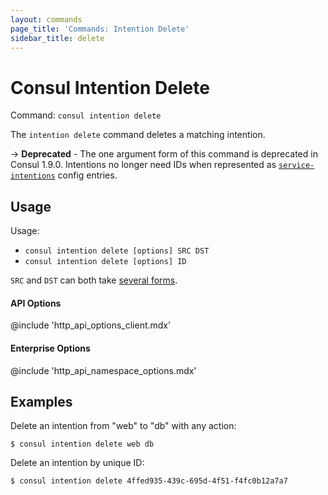 ```yaml
---
layout: commands
page_title: 'Commands: Intention Delete'
sidebar_title: delete
---
```


# Consul Intention Delete

Command: `consul intention delete`

The `intention delete` command deletes a matching intention.

-> **Deprecated** - The one argument form of this command is deprecated in
Consul 1.9.0. Intentions no longer need IDs when represented as
[`service-intentions`](/docs/agent/config-entries/service-intentions) config
entries.

## Usage

Usage:

- `consul intention delete [options] SRC DST`
- `consul intention delete [options] ID`

`SRC` and `DST` can both take [several forms](/commands/intention#source-and-destination-naming).

#### API Options

@include 'http_api_options_client.mdx'

#### Enterprise Options

@include 'http_api_namespace_options.mdx'

## Examples

Delete an intention from "web" to "db" with any action:

```shell-session
$ consul intention delete web db
```

Delete an intention by unique ID:

```shell-session
$ consul intention delete 4ffed935-439c-695d-4f51-f4fc0b12a7a7
```
